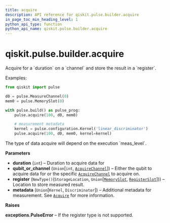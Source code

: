 ```yaml
---
title: acquire
description: API reference for qiskit.pulse.builder.acquire
in_page_toc_min_heading_level: 1
python_api_type: function
python_api_name: qiskit.pulse.builder.acquire
---
```


# qiskit.pulse.builder.acquire

<Function id="qiskit.pulse.builder.acquire" isDedicatedPage={true} github="https://github.com/qiskit/qiskit/tree/stable/0.18/qiskit/pulse/builder.py" signature="acquire(duration, qubit_or_channel, register, **metadata)">
  Acquire for a `duration` on a `channel` and store the result in a `register`.

  Examples:

  ```python
  from qiskit import pulse

  d0 = pulse.MeasureChannel(0)
  mem0 = pulse.MemorySlot(0)

  with pulse.build() as pulse_prog:
      pulse.acquire(100, d0, mem0)

      # measurement metadata
      kernel = pulse.configuration.Kernel('linear_discriminator')
      pulse.acquire(100, d0, mem0, kernel=kernel)
  ```

  <Admonition title="Note" type="note">
    The type of data acquire will depend on the execution `meas_level`.
  </Admonition>

  **Parameters**

  *   **duration** (`int`) – Duration to acquire data for
  *   **qubit\_or\_channel** (`Union`\[`int`, [`AcquireChannel`](qiskit.pulse.channels#acquirechannel "qiskit.pulse.channels.AcquireChannel")]) – Either the qubit to acquire data for or the specific [`AcquireChannel`](qiskit.pulse.channels#acquirechannel "qiskit.pulse.channels.AcquireChannel") to acquire on.
  *   **register** (`NewType()`(`StorageLocation`, `Union`\[[`MemorySlot`](qiskit.pulse.channels#memoryslot "qiskit.pulse.channels.MemorySlot"), [`RegisterSlot`](qiskit.pulse.channels#registerslot "qiskit.pulse.channels.RegisterSlot")])) – Location to store measured result.
  *   **metadata** (`Union`\[`Kernel`, `Discriminator`]) – Additional metadata for measurement. See [`Acquire`](qiskit.pulse.instructions.Acquire "qiskit.pulse.instructions.Acquire") for more information.

  **Raises**

  **exceptions.PulseError** – If the register type is not supported.
</Function>

